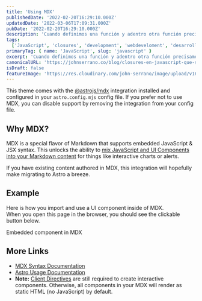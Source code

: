 ```yaml
---
title: 'Using MDX'
publishedDate: '2022-02-20T16:29:10.000Z'
updatedDate: '2022-03-06T17:09:31.000Z'
pubDate: '2022-02-20T16:29:10.000Z'
description: 'Cuando definimos una función y adentro otra función precisamente de eso se trata los closures pero veamos cómo funcionan y para qué sirven.'
tags:
  ['JavaScript', 'closures', 'development', 'webdeveloment', 'desarrollo-web']
primaryTag: { name: 'JavaScript', slug: 'javascript' }
excerpt: 'Cuando definimos una función y adentro otra función precisamente de eso se trata los closures pero veamos cómo funcionan y para qué sirven.'
canonicalURL: 'https://johnserrano.co/blog/closures-en-javascript-que-son-y-para-que-sirven'
isDraft: false
featureImage: 'https://res.cloudinary.com/john-serrano/image/upload/v1680391473/John%20Serrano/Blog%20Post/closures-en-javascript-que-son-y-para-que-sirven/closures_nq1bkk.jpg'
---
```


This theme comes with the [@astrojs/mdx](https://docs.astro.build/en/guides/integrations-guide/mdx/) integration installed and configured in your `astro.config.mjs` config file. If you prefer not to use MDX, you can disable support by removing the integration from your config file.

## Why MDX?

MDX is a special flavor of Markdown that supports embedded JavaScript & JSX syntax. This unlocks the ability to [mix JavaScript and UI Components into your Markdown content](https://docs.astro.build/en/guides/markdown-content/#mdx-features) for things like interactive charts or alerts.

If you have existing content authored in MDX, this integration will hopefully make migrating to Astro a breeze.

## Example

Here is how you import and use a UI component inside of MDX.  
When you open this page in the browser, you should see the clickable button below.


<HeaderLink href='#' onclick="alert('clicked!')">
  Embedded component in MDX
</HeaderLink>

## More Links

- [MDX Syntax Documentation](https://mdxjs.com/docs/what-is-mdx)
- [Astro Usage Documentation](https://docs.astro.build/en/guides/markdown-content/#markdown-and-mdx-pages)
- **Note:** [Client Directives](https://docs.astro.build/en/reference/directives-reference/#client-directives) are still required to create interactive components. Otherwise, all components in your MDX will render as static HTML (no JavaScript) by default.

